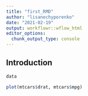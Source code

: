 ```yaml
---
title: "first_RMD"
author: "lisanechyporenko"
date: "2021-02-19"
output: workflowr::wflow_html
editor_options:
  chunk_output_type: console
---
```


## Introduction

```r
data

plot(mtcars$drat, mtcars$mpg)
```

